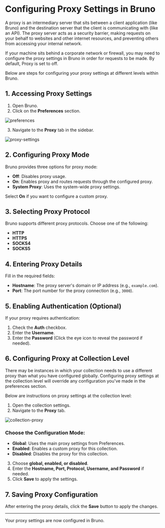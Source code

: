 # Configuring Proxy Settings in Bruno

A proxy is an intermediary server that sits between a client application (like Bruno) and the destination server that the client is communicating with (like an API). The proxy server acts as a security barrier, making requests on your behalf to websites and other internet resources, and preventing others from accessing your internal network.

If your machine sits behind a corporate network or firewall, you may need to configure the proxy settings in Bruno in order for requests to be made. By default, Proxy is set to off.

Below are steps for configuring your proxy settings at different levels within Bruno.

## 1. Accessing Proxy Settings

1. Open Bruno.
2. Click on the **Preferences** section.

![preferences](/screenshots/get-started/config/proxy/1-preferences.webp)

3. Navigate to the **Proxy** tab in the sidebar.

![proxy-settings](/screenshots/get-started/config/proxy/2-global-proxy.webp)

## 2. Configuring Proxy Mode

Bruno provides three options for proxy mode:

- **Off**: Disables proxy usage.
- **On**: Enables proxy and routes requests through the configured proxy.
- **System Proxy**: Uses the system-wide proxy settings.

Select **On** if you want to configure a custom proxy.

## 3. Selecting Proxy Protocol

Bruno supports different proxy protocols. Choose one of the following:

- **HTTP**
- **HTTPS**
- **SOCKS4**
- **SOCKS5**

## 4. Entering Proxy Details

Fill in the required fields:

- **Hostname**: The proxy server's domain or IP address (e.g., `example.com`).
- **Port**: The port number for the proxy connection (e.g., `3000`).

## 5. Enabling Authentication (Optional)

If your proxy requires authentication:

1. Check the **Auth** checkbox.
2. Enter the **Username**.
3. Enter the **Password** (Click the eye icon to reveal the password if needed).

## 6. Configuring Proxy at Collection Level

There may be instances in which your collection needs to use a different proxy than what you have configured globally. Configuring proxy settings at the collection level will override any configuration you've made in the preferences section.

Below are instructions on proxy settings at the collection level:

1. Open the collection settings.
2. Navigate to the **Proxy** tab.

![collection-proxy](/screenshots/get-started/config/proxy/3-collection-proxy.webp)

### **Choose the Configuration Mode:**

- **Global**: Uses the main proxy settings from Preferences.
- **Enabled**: Enables a custom proxy for this collection.
- **Disabled**: Disables the proxy for this collection.

3. Choose **global, enabled, or disabled**.
4. Enter the **Hostname, Port, Protocol, Username, and Password** if needed.
5. Click **Save** to apply the settings.

## 7. Saving Proxy Configuration

After entering the proxy details, click the **Save** button to apply the changes.

---

Your proxy settings are now configured in Bruno.
